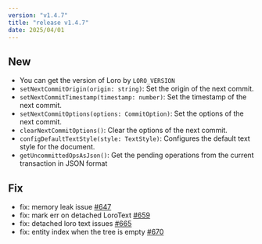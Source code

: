 ```yaml
---
version: "v1.4.7"
title: "release v1.4.7"
date: 2025/04/01
---
```


## New

- You can get the version of Loro by `LORO_VERSION`
- `setNextCommitOrigin(origin: string)`: Set the origin of the next commit.
- `setNextCommitTimestamp(timestamp: number)`: Set the timestamp of the next commit.
- `setNextCommitOptions(options: CommitOption)`: Set the options of the next commit.
- `clearNextCommitOptions()`: Clear the options of the next commit.
- `configDefaultTextStyle(style: TextStyle)`: Configures the default text style for the document.
- `getUncommittedOpsAsJson()`: Get the pending operations from the current transaction in JSON format

## Fix

- fix: memory leak issue [#647](https://github.com/loro-dev/loro/pull/647)
- fix: mark err on detached LoroText [#659](https://github.com/loro-dev/loro/pull/659)
- fix: detached loro text issues [#665](https://github.com/loro-dev/loro/pull/665)
- fix: entity index when the tree is empty [#670](https://github.com/loro-dev/loro/pull/670)